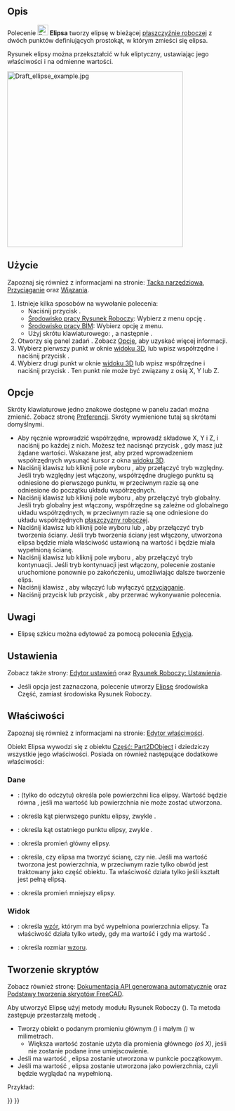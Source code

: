 <languages/>

{{Docnav/pl
|[[Draft_Circle/pl|Okrąg]]
|[[Draft_Rectangle/pl|Prostokąt]]
|[[Draft_Workbench/pl|środowisko pracy Rysunek Roboczy]]
|IconL=Draft_Circle.svg 
|IconR=Draft_Rectangle.svg 
|IconC=Workbench_Draft.svg
}}

{{GuiCommand/pl
|Name=Draft Ellipse
|Name/pl=Rysunek Roboczy: Elipsa
|MenuLocation=Kreślenie → Elipsa<br>Kreślenie 2D → Elipsa
|Workbenches=[[Draft_Workbench/pl|Rysunek Roboczy]], [[BIM_Workbench/pl|BIM]]
|Shortcut={{KEY|E}} {{KEY|L}}
|Version=0.7
}}

<span id="Description"></span>
==Opis==

Polecenie [[Image:Draft_Ellipse.svg|24px]] '''Elipsa''' tworzy elipsę w bieżącej [[Draft_SelectPlane/pl|płaszczyźnie roboczej]] z dwóch punktów definiujących prostokąt, w którym zmieści się elipsa.

Rysunek elipsy można przekształcić w łuk eliptyczny, ustawiając jego właściwości {{PropertyData/pl|Kąt Pierwszy}} i {{PropertyData/pl|Kąt Ostatni}} na odmienne wartości.

[[Image:Draft_ellipse_example.jpg|400px]]
{{Caption|Elipsa zdefiniowana przez narożniki prostokąta}}

<span id="Usage"></span>
==Użycie==

Zapoznaj się również z informacjami na stronie: [[Draft_Tray/pl|Tacka narzędziowa]], [[Draft_Snap/pl|Przyciąganie]] oraz [[Draft_Constrain/pl|Wiązania]].

# Istnieje kilka sposobów na wywołanie polecenia:
#* Naciśnij przycisk {{Button|[[Image:Draft_Ellipse.svg|16px]] [[Draft_Ellipse/pl|Elipsa]]}}.
#* [[Draft_Workbench/pl|Środowisko pracy Rysunek Roboczy]]: Wybierz z menu opcję {{MenuCommand|Kreślenie → [[Image:Draft_Ellipse.svg|16px]] Elipsa}}.
#* [[BIM_Workbench/pl|Środowisko pracy BIM]]: Wybierz opcję {{MenuCommand|Kreślenie 2D → [[Image:Draft_Ellipse.svg|16px]] Elipsa}} z menu.
#* Użyj skrótu klawiaturowego: {{KEY|E}}, a następnie {{KEY|L}}.
# Otworzy się panel zadań {{MenuCommand|Elipsa}}. Zobacz [[#Opcje|Opcje]], aby uzyskać więcej informacji.
# Wybierz pierwszy punkt w oknie [[3D_view/pl|widoku 3D]], lub wpisz współrzędne i naciśnij przycisk {{Button|[[Image:Draft_AddPoint.svg|16px]]. Wprowadź punkt}}.
# Wybierz drugi punkt w oknie [[3D_view/pl|widoku 3D]] lub wpisz współrzędne i naciśnij przycisk {{Button|[[Image:Draft_AddPoint.svg|16px]] Wprowadź punkt}}. Ten punkt nie może być związany z osią X, Y lub Z.

<span id="Options"></span>
==Opcje==

Skróty klawiaturowe jedno znakowe dostępne w panelu zadań można zmienić. Zobacz stronę [[Draft_Preferences/pl|Preferencji]]. Skróty wymienione tutaj są skrótami domyślnymi.

* Aby ręcznie wprowadzić współrzędne, wprowadź składowe X, Y i Z, i naciśnij {{KEY|Enter}} po każdej z nich. Możesz też nacisnąć przycisk {{Button|[[Image:Draft_AddPoint.svg|16px]] Wprowadź punkt}}, gdy masz już żądane wartości. Wskazane jest, aby przed wprowadzeniem współrzędnych wysunąć kursor z okna [[3D_view/pl|widoku 3D]].
* Naciśnij klawisz {{KEY|R}} lub kliknij pole wyboru {{MenuCommand|Względnie}}, aby przełączyć tryb względny. Jeśli tryb względny jest włączony, współrzędne drugiego punktu są odniesione do pierwszego punktu, w przeciwnym razie są one odniesione do początku układu współrzędnych.
* Naciśnij klawisz {{KEY|G}} lub kliknij pole wyboru {{MenuCommand|Globalnie}}, aby przełączyć tryb globalny. Jeśli tryb globalny jest włączony, współrzędne są zależne od globalnego układu współrzędnych, w przeciwnym razie są one odniesione do układu współrzędnych [[Draft_SelectPlane/pl|płaszczyzny roboczej]].
* Naciśnij klawisz {{KEY|F}} lub kliknij pole wyboru {{MenuCommand|Wypełnienie}}{{VersionNoteMinus|1.0}} lub {{MenuCommand|Make face}}{{VersionNote|1.1}}, aby przełączyć tryb tworzenia ściany. Jeśli tryb tworzenia ściany jest włączony, utworzona elipsa będzie miała właściwość {{PropertyData/pl|Make Face}} ustawioną na wartość {{TRUE/pl}} i będzie miała wypełnioną ścianę.
* Naciśnij klawisz {{KEY|N}} lub kliknij pole wyboru {{MenuCommand|Kontynuuj}}, aby przełączyć tryb kontynuacji. Jeśli tryb kontynuacji jest włączony, polecenie zostanie uruchomione ponownie po zakończeniu, umożliwiając dalsze tworzenie elips.
* Naciśnij klawisz {{KEY|S}}, aby włączyć lub wyłączyć [[Draft_Snap/pl|przyciąganie]].
* Naciśnij przycisk {{KEY|Esc}} lub przycisk {{Button|Zamknij}}, aby przerwać wykonywanie polecenia.

<span id="Notes"></span>
==Uwagi==

* Elipsę szkicu można edytować za pomocą polecenia [[Draft_Edit/pl|Edycja]].

<span id="Preferences"></span>
==Ustawienia==

Zobacz także strony: [[Preferences_Editor/pl|Edytor ustawień]] oraz [[Draft_Preferences/pl|Rysunek Roboczy: Ustawienia]].

* Jeśli opcja {{MenuCommand|Edycja → Preferencje → Rysunek Roboczy → Ustawienia ogólne → Opcje narzędzi do kreślenia → Używaj elementów pierwotnych, gdy jest to możliwe}} jest  zaznaczona, polecenie utworzy [[Part_Ellipse/pl|Elipsę]] środowiska Część, zamiast środowiska Rysunek Roboczy.

<span id="Properties"></span>
==Właściwości==

Zapoznaj się również z informacjami na stronie: [[Property_editor/pl|Edytor właściwości]].

Obiekt Elipsa wywodzi się z obiektu [[Part_Part2DObject/pl|Część: Part2DObject]] i dziedziczy wszystkie jego właściwości. Posiada on również następujące dodatkowe właściwości:

<span id="Data"></span>
===Dane===

{{TitleProperty|Rysunek Roboczy}}

* {{PropertyData/pl|Obszar|Area}}: (tylko do odczytu) określa pole powierzchni lica elipsy. Wartość będzie równa {{value|0.0}}, jeśli {{PropertyData/pl|Utwórz ścianę}} ma wartość {{FALSE}} lub powierzchnia nie może zostać utworzona.
* {{PropertyData/pl|Kąt pierwszy|Angle}}: określa kąt pierwszego punktu elipsy, zwykle {{value|0&#176;}}.
* {{PropertyData/pl|Kąt ostatni|Angle}}: określa kąt ostatniego punktu elipsy, zwykle {{value|0&#176;}}.
* {{PropertyData/pl|Promień główny|Length}}: określa promień główny elipsy.
* {{PropertyData/pl|Utwórz ścianę|Bool}}: określa, czy elipsa ma tworzyć ścianę, czy nie. Jeśli ma wartość {{TRUE}} tworzona jest powierzchnia, w przeciwnym razie tylko obwód jest traktowany jako część obiektu. Ta właściwość działa tylko jeśli kształt jest pełną elipsą.
* {{PropertyData/pl|Promień mniejszy|Length}}: określa promień mniejszy elipsy.

<span id="View"></span>
===Widok===

{{TitleProperty|Rysunek Roboczy}}

* {{PropertyView/pl|Wzór|Enumeration}}: określa [[Draft_Pattern/pl|wzór]], którym ma być wypełniona powierzchnia elipsy. Ta właściwość działa tylko wtedy, gdy {{PropertyData/pl|Utwórz ścianę}} ma wartość {{TRUE}} i gdy {{PropertyView/pl|Tryb wyświetlania}} ma wartość {{value|Linie płaskie}}.
* {{PropertyView/pl|Rozmiar wzoru|Float}}: określa rozmiar [[Draft_Pattern/pl|wzoru]].

<span id="Scripting"></span>
==Tworzenie skryptów==

Zobacz również stronę: [https://freecad.github.io/SourceDoc/ Dokumentacja API generowana automatycznie] oraz [[FreeCAD_Scripting_Basics/pl|Podstawy tworzenia skryptów FreeCAD]].

Aby utworzyć Elipsę użyj metody {{incode|make_ellipse}} modułu Rysunek Roboczy ({{Version/pl|0.19}}). Ta metoda zastępuje przestarzałą metodę {{incode|makeEllipse}}.

{{Code|code=
ellipse = make_ellipse(majradius, minradius, placement=None, face=True, support=None)
}}

* Tworzy obiekt {{incode|ellipse}} o podanym promieniu głównym ''({{incode|majradius}})'' i małym ''({{incode|minradius}})'' w milimetrach.
** Większa wartość zostanie użyta dla promienia głównego ''(oś X)'', jeśli nie zostanie podane inne umiejscowienie.
* Jeśli {{incode|placement}} ma wartość {{incode|None}}, elipsa zostanie utworzona w punkcie początkowym.
* Jeśli {{incode|face}} ma wartość {{incode|True}}, elipsa zostanie utworzona jako powierzchnia, czyli będzie wyglądać na wypełnioną.

Przykład:

{{Code|code=
import FreeCAD as App
import Draft

doc = App.newDocument()

ellipse1 = Draft.make_ellipse(3000, 200)
ellipse2 = Draft.make_ellipse(700, 1000)

zaxis = App.Vector(0, 0, 1)
p3 = App.Vector(1000, 1000, 0)
place3 = App.Placement(p3, App.Rotation(zaxis, 90))

ellipse3 = Draft.make_ellipse(700, 1000, placement=place3)

doc.recompute()
}}


{{Docnav/pl
|[[Draft_Circle/pl|Okrąg]]
|[[Draft_Rectangle/pl|Prostokąt]]
|[[Draft_Workbench/pl|środowisko pracy Rysunek Roboczy]]
|IconL=Draft_Circle.svg 
|IconR=Draft_Rectangle.svg 
|IconC=Workbench_Draft.svg
}}

{{Draft Tools navi{{#translation:}}}}
{{Userdocnavi{{#translation:}}}}